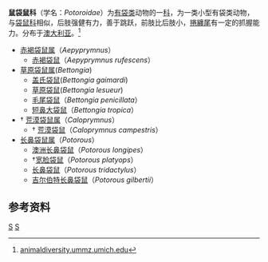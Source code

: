 {{Automatic Taxobox
| taxon = Potoroidae
| authority = [[约翰·爱德华·格雷|Gray]]，1821
| image = Bettongia_penicillata.jpg
| image_caption = [[毛尾袋鼠|毛尾袋鼠]]（''Bettongia penicillata''）
}}
'''鼠袋鼠科'''（学名：''Potoroidae''）为[[有袋类|有袋类]]动物的一[[科_(生物)|科]]，为一类小型有袋类动物，与[[袋鼠科|袋鼠科]]相似，后肢强健有力，善于跳跃，前肢比后肢小，[[捲纏尾|捲纏尾]]有一定的抓握能力。分布于[[澳大利亚|澳大利亚]]。<ref>[http://animaldiversity.ummz.umich.edu/site/accounts/information/Potoroidae.html animaldiversity.ummz.umich.edu]</ref>
* [[赤褐袋鼠属|赤褐袋鼠属]]（''Aepyprymnus''）
**[[赤褐袋鼠|赤褐袋鼠]]（''Aepyprymnus rufescens''）
*[[草原袋鼠属|草原袋鼠属]](''Bettongia'')
** [[盖氏袋鼠|盖氏袋鼠]](''Bettongia gaimardi'')
**[[草原袋鼠|草原袋鼠]](''Bettongia lesueur'')
**[[毛尾袋鼠|毛尾袋鼠]]（''Bettongia penicillata''）
**[[短鼻大袋鼠|短鼻大袋鼠]]（''Bettongia tropica''）
* † [[荒漠袋鼠属|荒漠袋鼠属]]（''Caloprymnus''）
** † [[荒漠袋鼠|荒漠袋鼠]]（''Caloprymnus campestris''）
*[[长鼻袋鼠属|长鼻袋鼠属]]（''Potorous''）
** [[澳洲长鼻袋鼠|澳洲长鼻袋鼠]]（''Potorous longipes''）
** †[[宽脸袋鼠|宽脸袋鼠]]（''Potorous platyops''）
** [[长鼻袋鼠|长鼻袋鼠]]（''Potorous tridactylus''）
** [[吉尔伯特长鼻袋鼠|吉尔伯特长鼻袋鼠]]（''Potorous gilbertii''）

==参考资料==
{{reflist}}
{{澳洲有袋總目|M.}}
{{Taxonbar}}
[[Category:鼠袋鼠科|S]]
[[Category:_1821年描述的分类群|S]]